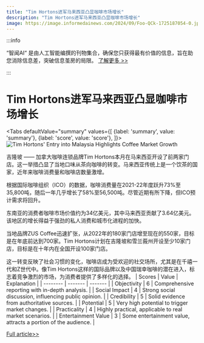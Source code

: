 ```yaml
---
title: "Tim Hortons进军马来西亚凸显咖啡市场增长"
description: "Tim Hortons进军马来西亚凸显咖啡市场增长"
image: https://image.informedainews.com/2024/09/Foo-QCk-1725187054-0.jpg
---
```



:::info

“智闻AI“ 是由人工智能编撰的刊物集合，确保您只获得最有价值的信息，旨在助您消除信息差，突破信息茧房的局限。  [了解更多 >>](/)

:::

# Tim Hortons进军马来西亚凸显咖啡市场增长


<Tabs
	defaultValue="summary"
	values={[
	{label: 'summary', value: 'summary'},
	{label: 'score', value: 'score'},
]}>
<TabItem value="summary">
<img
  src="https://image.informedainews.com/2024/09/Foo-QCk-1725187054-0.jpg"
  alt="Tim Hortons' Entry into Malaysia Highlights Coffee Market Growth"
/>



吉隆坡 —— 加拿大咖啡连锁品牌Tim Hortons本月在马来西亚开设了前两家门店。这一举措凸显了当地口味从茶向咖啡的转变。马来西亚传统上是一个饮茶的国家，近年来咖啡消费量和咖啡店数量激增。

根据国际咖啡组织（ICO）的数据，咖啡消费量在2021-22年度跃升73%至35,800吨，随后一年几乎增长了58%至56,500吨。尽管近期有所下降，但ICO预计需求将回升。

东南亚的消费者咖啡市场价值约为34亿美元，其中马来西亚贡献了3.64亿美元。该地区的增长得益于强劲的私人消费和城市化进程的加快。

当地品牌ZUS Coffee迅速扩张，从2022年的180家门店增至现在的550家，目标是在年底前达到700家。Tim Hortons计划在吉隆坡和雪兰莪州开设至少10家门店，目标是在十年内在全国开设100家门店。

这一转变反映了社会习惯的变化，咖啡店成为受欢迎的社交场所，尤其是在千禧一代和Z世代中。像Tim Hortons这样的国际品牌以及中国瑞幸咖啡的潜在进入，标志着竞争激烈的市场，为消费者提供了多样化的选择。
</TabItem>
<TabItem value="score">
	| Scores     | Value   | Explanation |
	| -------- | ------- | ------- |
	| Objectivity  | 6    | Comprehensive reporting with in-depth analysis.    |
	| Social Impact | 4     | Strong social discussion, influencing public opinion.    |
	| Credibility    | 5    | Solid evidence from authoritative sources.    |
	| Potential    | 5    | Very high potential to trigger market changes.    |
	| Practicality    | 4    | Highly practical, applicable to real market scenarios.    |
	| Entertainment Value    | 3    | Some entertainment value, attracts a portion of the audience.    |
</TabItem>
</Tabs>

[Full article>>](https://asia.nikkei.com/Business/Food-Beverage/Tim-Hortons-arrival-highlights-Malaysia-s-coffee-boom)
